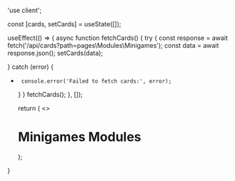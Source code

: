 'use client';


  const [cards, setCards] = useState([]);

  useEffect(() => {
       async function fetchCards() {
      try {
      const response = await fetch('/api/cards?path=pages\\Modules\\Minigames');
      const data = await response.json();
           setCards(data);

} catch (error) {
+      console.error('Failed to fetch cards:', error);
     }
    }
    fetchCards();
  }, []);

  return (
    <>
    <h1>Minigames Modules</h1>
    <Cards>
      <CardList cards={cards} />
    </Cards>
    </>
  );
}